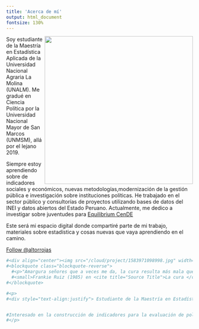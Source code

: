 ```yaml
---
title: 'Acerca de mí'
output: html_document
fontsize: 130%
---
```



<p> 
<img class="circular--square" src="/cloud/project/1583971098998.jpg" width="400" height="400" align="right"> Soy estudiante de la Maestría en Estadística Aplicada de la Universidad Nacional Agraria La Molina (UNALM). Me gradué en Ciencia Política por la Universidad Nacional Mayor de San Marcos (UNMSM), allá por el lejano 2019.


Siempre estoy aprendiendo sobre de indicadores sociales y económicos, nuevas metodologías,modernización de la gestión pública e investigación sobre instituciones políticas. He trabajado en el sector público y consultorías de proyectos utilizando bases de datos del INEI y datos abiertos del Estado Peruano.  Actualmente, me dedico a investigar sobre juventudes para [Equilibrium CenDE](https://equilibriumcende.com/)

Este será mi espacio digital donde compartiré parte de mi trabajo, materiales sobre estadística y cosas nuevas que vaya aprendiendo en el camino.
</p>


<a href="https://twitter.com/altorrojas?ref_src=twsrc%5Etfw" class="twitter-follow-button" data-show-count="false">Follow @altorrojas</a><script async src="https://platform.twitter.com/widgets.js" charset="utf-8"></script>


```r
#<div align="center"><img src="/cloud/project/1583971098998.jpg" width="300" height="300"></div>
#<blockquote class="blockquote-reverse">
  #<p>"Amargura señores que a veces me da, la cura resulta más mala que la enfermedad"</p>
  #<small>Frankie Ruiz (1985) en <cite title="Source Title">La cura </cite></small>
#</blockquote> 

#<p>
#<div style="text-align:justify"> Estudiante de la Maestría en Estadística Aplicada de la Universidad Nacional Agraria La Molina (UNALM). Bachiller en Ciencia Política por la Universidad Nacional Mayor de San Marcos (UNMSM). 


#Interesado en la construcción de indicadores para la evaluación de políticas, modernización de la gestión pública e  investigación sobre instituciones políticas. Cuento con experiencia en el sector público y consultorías de proyectos utilizando bases de datos del INEI y datos abiertos del Estado Peruano.  </div>
#</p>
```